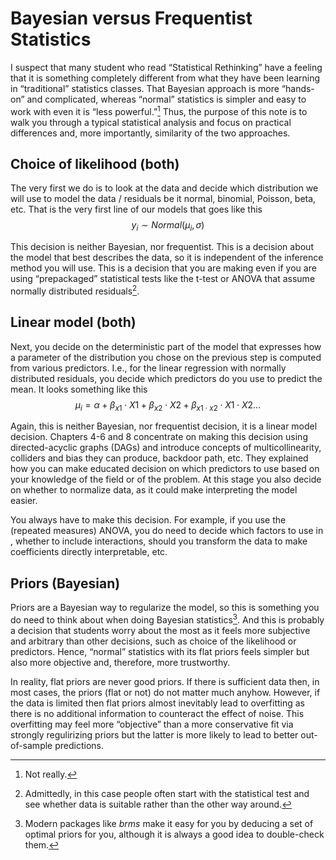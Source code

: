 # Bayesian versus Frequentist Statistics

I suspect that many student who read "Statistical Rethinking" have a feeling that it is something completely different from what they have been learning in "traditional" statistics classes. That Bayesian approach is more "hands-on" and complicated, whereas "normal" statistics is simpler and easy to work with even it is "less powerful."^[Not really.] Thus, the purpose of this note is to walk you through a typical statistical analysis and focus on practical differences and, more importantly, similarity of the two approaches.

## Choice of likelihood (both)
The very first we do is to look at the data and decide which distribution we will use to model the data / residuals be it normal, binomial, Poisson, beta, etc. That is the very first line of our models that goes like this
$$y_i \sim Normal(\mu_i, \sigma)$$

This decision is neither Bayesian, nor frequentist. This is a decision about the model that best describes the data, so it is independent of the inference method you will use. This is a decision that you are making even if you are using "prepackaged" statistical tests like the t-test or ANOVA that assume normally distributed residuals^[Admittedly, in this case people often start with the statistical test and see whether data is suitable rather than the other way around.].

## Linear model (both)
Next, you decide on the deterministic part of the model that expresses how a parameter of the distribution you chose on the previous step is computed from various predictors. I.e., for the linear regression with normally distributed residuals, you decide which predictors do you use to predict the mean. It looks something like this
$$\mu_i = \alpha + \beta_{x1} \cdot X1 + \beta_{x2} \cdot X2 + \beta_{x1\cdot x2} \cdot X1 \cdot X2 \dotso $$

Again, this is neither Bayesian, nor frequentist decision, it is a linear model decision. Chapters 4-6 and 8 concentrate on making this decision using directed-acyclic graphs (DAGs)  and introduce concepts of multicollinearity, colliders and bias they can produce, backdoor path, etc. They explained how you can make educated decision on which predictors to use based on your knowledge of the field or of the problem. At this stage you also decide on whether to normalize data, as it could make interpreting the model easier. 

You always have to make this decision. For example, if you use the (repeated measures) ANOVA, you do need to decide which factors to use in , whether to include interactions, should you transform the data to make coefficients directly interpretable, etc. 

## Priors (Bayesian)
Priors are a Bayesian way to regularize the model, so this is something you do need to think about when doing Bayesian statistics^[Modern packages like _brms_ make it easy for you by deducing a set of optimal priors for you, although it is always a good idea to double-check them.]. And this is probably a decision that students worry about the most as it feels more subjective and arbitrary than other decisions, such as choice of the likelihood or predictors. Hence, "normal" statistics with its flat priors feels simpler but also more objective and, therefore, more trustworthy.

In reality, flat priors are never good priors. If there is sufficient data then, in most cases, the priors (flat or not) do not matter much anyhow. However, if the data is limited then flat priors almost inevitably lead to overfitting as there is no additional information to counteract the effect of noise. This overfitting may feel more "objective" than a more conservative fit via strongly regulirizing priors but the latter is more likely to lead to better out-of-sample predictions. 
